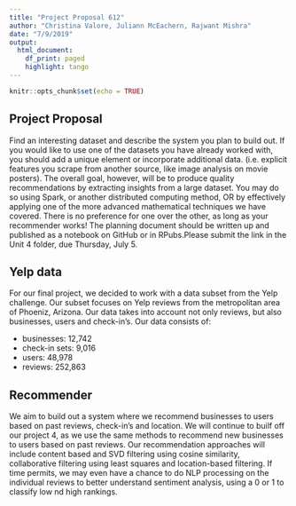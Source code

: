 ```yaml
---
title: "Project Proposal 612"
author: "Christina Valore, Juliann McEachern, Rajwant Mishra"
date: "7/9/2019"
output:
  html_document:
    df_print: paged
    highlight: tango
---
```


```r
knitr::opts_chunk$set(echo = TRUE)
```

## Project Proposal

Find an interesting dataset and describe the system you plan to build out. If you would like to use one of the datasets you have already worked with, you should add a unique element or incorporate additional data. (i.e. explicit features you scrape from another source, like image analysis on movie posters). The overall goal, however, will be to produce quality recommendations by extracting insights from a large dataset. You may do so using Spark, or another distributed computing method, OR by effectively applying one of the more advanced mathematical techniques we have covered. There is no preference for one over the other, as long as your recommender works! The planning document should be written up and published as a notebook on GitHub or in RPubs.Please submit the link in the Unit 4 folder, due Thursday, July 5.


## Yelp data

For our final project, we decided to work with a data subset from the Yelp challenge. Our subset focuses on Yelp reviews from the metropolitan area of Phoeniz, Arizona. Our data takes into account not only reviews, but also businesses, users and check-in's. Our data consists of: 

- businesses: 12,742
- check-in sets: 9,016
- users: 48,978
- reviews: 252,863

## Recommender 

We aim to build out a system where we recommend businesses to users based on past reviews, check-in's and location. We will continue to builf off our project 4, as we use the same methods to recommend new businesses to users based on past reviews. Our recommendation approaches will include content based and SVD filtering using cosine similarity, collaborative filtering using least squares and location-based filtering. If time permits, we may even have a chance to do NLP processing on the individual reviews to better understand sentiment analysis, using a 0 or 1 to classify low nd high rankings.
